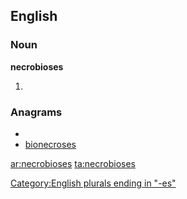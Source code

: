 ==English==

===Noun===
'''necrobioses'''

# {{plural of|[[necrobiosis]]}}

===Anagrams===
* {{alphagram|bceeinoorss}}
* [[bionecroses#English|bionecroses]]

[[Category:English plurals ending in "-es"]]

[[ar:necrobioses]]
[[ta:necrobioses]]